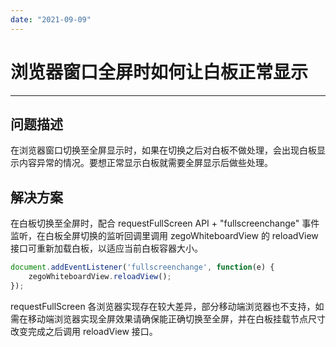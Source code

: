 ```yaml
---
date: "2021-09-09"
---
```

# 浏览器窗口全屏时如何让白板正常显示
---

## 问题描述
在浏览器窗口切换至全屏显示时，如果在切换之后对白板不做处理，会出现白板显示内容异常的情况。要想正常显示白板就需要全屏显示后做些处理。

## 解决方案
在白板切换至全屏时，配合 requestFullScreen API + "fullscreenchange" 事件监听，在白板全屏切换的监听回调里调用 zegoWhiteboardView 的 reloadView 接口可重新加载白板，以适应当前白板容器大小。

```js
document.addEventListener('fullscreenchange', function(e) {
    zegoWhiteboardView.reloadView();
});
```

<Warning title="注意">


requestFullScreen 各浏览器实现存在较大差异，部分移动端浏览器也不支持，如需在移动端浏览器实现全屏效果请确保能正确切换至全屏，并在白板挂载节点尺寸改变完成之后调用 reloadView 接口。


</Warning>





